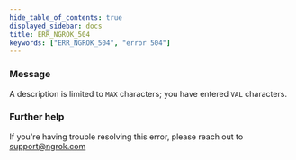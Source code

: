 ```yaml
---
hide_table_of_contents: true
displayed_sidebar: docs
title: ERR_NGROK_504
keywords: ["ERR_NGROK_504", "error 504"]
---
```


### Message

A description is limited to `MAX` characters; you have entered `VAL` characters.

### Further help

If you're having trouble resolving this error, please reach out to [support@ngrok.com](mailto:support@ngrok.com?subject=Help%20with%20ERR_NGROK_504)
